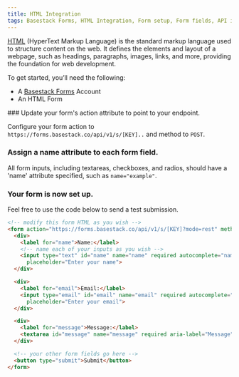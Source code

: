 ```yaml
---
title: HTML Integration
tags: Basestack Forms, HTML Integration, Form setup, Form fields, API integration, Web development, Form submission, "2025", Developer tools, Nextra
---
```




[HTML](https://developer.mozilla.org/en-US/docs/Web/HTML?ref=basestack.co) (HyperText Markup Language) is the standard markup language used to structure content on the web. It defines the elements and layout of a webpage, such as headings, paragraphs, images, links, and more, providing the foundation for web development.

To get started, you’ll need the following:

- A [Basestack Forms](https://forms.basestack.co) Account
- An HTML Form

<Steps>

<Step>
### Update your form's action attribute to point to your endpoint.

Configure your form action to `https://forms.basestack.co/api/v1/s/[KEY]..` and method to `POST`.
</Step>
<Step>
### Assign a name attribute to each form field.

All form inputs, including textareas, checkboxes, and radios, should have a 'name' attribute specified, such as `name="example"`.
</Step>
<Step>
### Your form is now set up.

Feel free to use the code below to send a test submission.

```html copy
<!-- modify this form HTML as you wish -->
<form action="https://forms.basestack.co/api/v1/s/[KEY]?mode=rest" method="POST" enctype="multipart/form-data">
  <div>
    <label for="name">Name:</label>
    <!-- name each of your inputs as you wish -->
    <input type="text" id="name" name="name" required autocomplete="name" aria-label="Name"
      placeholder="Enter your name">
  </div>

  <div>
    <label for="email">Email:</label>
    <input type="email" id="email" name="email" required autocomplete="email" aria-label="Email"
      placeholder="Enter your email">
  </div>

  <div>
    <label for="message">Message:</label>
    <textarea id="message" name="message" required aria-label="Message" placeholder="Enter your message"></textarea>
  </div>

  <!-- your other form fields go here -->
  <button type="submit">Submit</button>
</form>
```
</Step>
</Steps>
